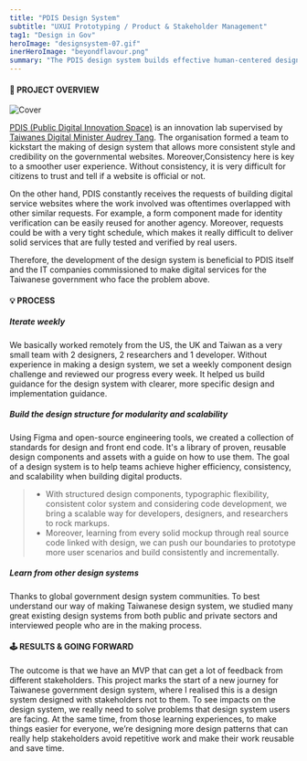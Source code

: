 ```yaml
---
title: "PDIS Design System"
subtitle: "UXUI Prototyping / Product & Stakeholder Management"
tag1: "Design in Gov"
heroImage: "designsystem-07.gif"
inerHeroImage: "beyondflavour.png"
summary: "The PDIS design system builds effective human-centered design practices for the Taiwanese government with solid design and engineering. It’s an iterative and progressive guideline that helps agencies and development teams to easily build accessible, mobile-friendly government websites."
---
```

#### 👀 PROJECT OVERVIEW
![Cover](/photos/designsystem-00.png)

[PDIS (Public Digital Innovation Space)](https://twitter.com/taiwanpdis) is an innovation lab supervised by [Taiwanes Digital Minister Audrey Tang](https://en.wikipedia.org/wiki/Audrey_Tang). The organisation formed a team to kickstart the making of design system that allows more consistent style and credibility on the governmental websites. Moreover,Consistency here is key to a smoother user experience. Without consistency, it is very difficult for citizens to trust and tell if a website is official or not.

On the other hand, PDIS constantly receives the requests of building digital service websites where the work involved was oftentimes overlapped with other similar requests. For example, a form component made for identity verification can be easily reused for another agency. Moreover, requests could be with a very tight schedule, which makes it really difficult to deliver solid services that are fully tested and verified by real users.

Therefore, the development of the design system is beneficial to PDIS itself and the IT companies commissioned to make digital services for the Taiwanese government who face the problem above.

#### 💡 PROCESS
##### Iterate weekly
We basically worked remotely from the US, the UK and Taiwan as a very small team with 2 designers, 2 researchers and 1 developer. Without experience in making a design system, we set a weekly component design challenge and reviewed our progress every week. It helped us build guidance for the design system with clearer, more specific design and implementation guidance.

##### Build the design structure for modularity and scalability
 Using Figma and open-source engineering tools, we created a collection of standards for design and front end code. It's a library of proven, reusable design components and assets with a guide on how to use them. The goal of a design system is to help teams achieve higher efficiency, consistency, and scalability when building digital products.

<StyledImage objectFit="cover" srcLeft="designsystem-07.gif" srcRight="designsystem-08.gif" flexLeft={1} flexRight={1} width={100} bg="transparent" gap={1}/>

  > - With structured design components, typographic flexibility, consistent color system and considering code development, we bring a scalable way for developers, designers, and researchers to rock markups.
  > - Moreover, learning from every solid mockup through real source code linked with design, we can push our boundaries to prototype more user scenarios and build consistently and incrementally.

##### Learn from other design systems
Thanks to global government design system communities. To best understand our way of making Taiwanese design system, we studied many great existing design systems from both public and private sectors and interviewed people who are in the making process.
<StyledImage objectFit="cover" srcLeft="designsystem-09.png" flexLeft={1} width={100} bg="transparent" gap={1}/>


#### 🕹️ RESULTS & GOING FORWARD
The outcome is that we have an MVP that can get a lot of feedback from different stakeholders. This project marks the start of a new journey for Taiwanese government design system, where I realised this is a design system designed with stakeholders not to them. To see impacts on the design system, we really need to solve problems that design system users are facing. At the same time, from those learning experiences, to make things easier for everyone, we’re designing more design patterns that can really help stakeholders avoid repetitive work and make their work reusable and save time. 
